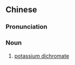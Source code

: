 {{also|重铬酸钾}}
==Chinese==
{{zh-forms|s=重铬酸钾}}
{{wikipedia|lang=zh|重鉻酸鉀}}

===Pronunciation===
{{zh-pron
|m=chónggèsuānjiǎ
|cat=n
}}

===Noun===
{{zh-noun}}

# {{lb|zh|inorganic chemistry}} [[potassium dichromate]]